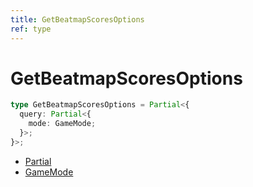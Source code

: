 ```yaml
---
title: GetBeatmapScoresOptions
ref: type
---
```


# GetBeatmapScoresOptions

```ts
type GetBeatmapScoresOptions = Partial<{
  query: Partial<{
    mode: GameMode;
  }>;
}>;
```

- [Partial](https://www.typescriptlang.org/docs/handbook/utility-types.html#partialtype)
- [GameMode](/references/game-mode)
